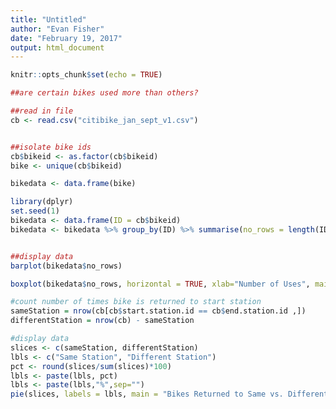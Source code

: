 ---
title: "Untitled"
author: "Evan Fisher"
date: "February 19, 2017"
output: html_document
---

```{r setup, include=FALSE}
knitr::opts_chunk$set(echo = TRUE)
```


```{r}
##are certain bikes used more than others?

##read in file
cb <- read.csv("citibike_jan_sept_v1.csv")


##isolate bike ids
cb$bikeid <- as.factor(cb$bikeid)
bike <- unique(cb$bikeid)

bikedata <- data.frame(bike)

library(dplyr)
set.seed(1)
bikedata <- data.frame(ID = cb$bikeid)
bikedata <- bikedata %>% group_by(ID) %>% summarise(no_rows = length(ID))


##display data
barplot(bikedata$no_rows)

boxplot(bikedata$no_rows, horizontal = TRUE, xlab="Number of Uses", main="Uses per Bike")

```



```{r}
#count number of times bike is returned to start station
sameStation = nrow(cb[cb$start.station.id == cb$end.station.id ,])
differentStation = nrow(cb) - sameStation

#display data
slices <- c(sameStation, differentStation)
lbls <- c("Same Station", "Different Station")
pct <- round(slices/sum(slices)*100)
lbls <- paste(lbls, pct)
lbls <- paste(lbls,"%",sep="")
pie(slices, labels = lbls, main = "Bikes Returned to Same vs. Different Station")



```





